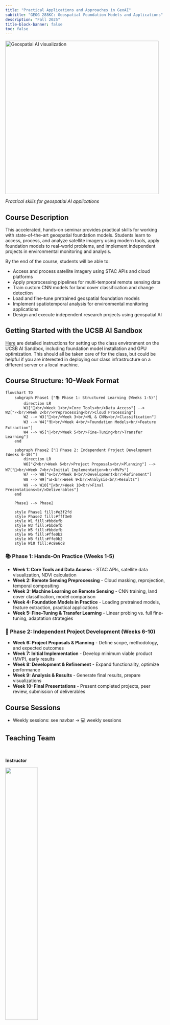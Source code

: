 ```yaml
---
title: "Practical Applications and Approaches in GeoAI"
subtitle: "GEOG 288KC: Geospatial Foundation Models and Applications"
description: "Fall 2025"
title-block-banner: false
toc: false
---
```


![](images/geoai-banner.png){height=5in fig-align="center" alt="Geospatial AI visualization"}


::: {.gray-text .center-text}
*Practical skills for geospatial AI applications*
:::

## Course Description

This accelerated, hands-on seminar provides practical skills for working with state-of-the-art geospatial foundation models. Students learn to access, process, and analyze satellite imagery using modern tools, apply foundation models to real-world problems, and implement independent projects in environmental monitoring and analysis.

By the end of the course, students will be able to:

- Access and process satellite imagery using STAC APIs and cloud platforms
- Apply preprocessing pipelines for multi-temporal remote sensing data
- Train custom CNN models for land cover classification and change detection
- Load and fine-tune pretrained geospatial foundation models
- Implement spatiotemporal analysis for environmental monitoring applications
- Design and execute independent research projects using geospatial AI

## Getting Started with the UCSB AI Sandbox

[Here](../installation/GRIT_SETUP.md) are detailed instructions for setting up the class environment on the UCSB AI Sandbox, including foundation model installation and GPU optimization. This should all be taken care of for the class, but could be helpful if you are interested in deploying our class infrastructure on a different server or a local machine. 

## Course Structure: 10-Week Format

```mermaid
flowchart TD
    subgraph Phase1 ["📚 Phase 1: Structured Learning (Weeks 1-5)"]
        direction LR
        W1["🚀<br/>Week 1<br/>Core Tools<br/>Data Access"] --> W2["⚡<br/>Week 2<br/>Preprocessing<br/>Cloud Processing"]
        W2 --> W3["🤖<br/>Week 3<br/>ML & CNNs<br/>Classification"]
        W3 --> W4["🏗️<br/>Week 4<br/>Foundation Models<br/>Feature Extraction"]
        W4 --> W5["🔧<br/>Week 5<br/>Fine-Tuning<br/>Transfer Learning"]
    end

    subgraph Phase2 ["🎯 Phase 2: Independent Project Development (Weeks 6-10)"]
        direction LR
        W6["📋<br/>Week 6<br/>Project Proposals<br/>Planning"] --> W7["🔬<br/>Week 7<br/>Initial Implementation<br/>MVPs"]
        W7 --> W8["⚙️<br/>Week 8<br/>Development<br/>Refinement"]
        W8 --> W9["📊<br/>Week 9<br/>Analysis<br/>Results"]
        W9 --> W10["🎉<br/>Week 10<br/>Final Presentations<br/>Deliverables"]
    end

    Phase1 --> Phase2

    style Phase1 fill:#e3f2fd
    style Phase2 fill:#fff3e0
    style W1 fill:#bbdefb
    style W3 fill:#bbdefb
    style W5 fill:#bbdefb
    style W6 fill:#ffe0b2
    style W8 fill:#ffe0b2
    style W10 fill:#c8e6c8
```

### 📚 Phase 1: Hands-On Practice (Weeks 1-5)

- **Week 1: Core Tools and Data Access** - STAC APIs, satellite data visualization, NDVI calculation
- **Week 2: Remote Sensing Preprocessing** - Cloud masking, reprojection, temporal compositing
- **Week 3: Machine Learning on Remote Sensing** - CNN training, land cover classification, model comparison
- **Week 4: Foundation Models in Practice** - Loading pretrained models, feature extraction, practical applications
- **Week 5: Fine-Tuning & Transfer Learning** - Linear probing vs. full fine-tuning, adaptation strategies

### 🎯 Phase 2: Independent Project Development (Weeks 6-10)

- **Week 6: Project Proposals & Planning** - Define scope, methodology, and expected outcomes
- **Week 7: Initial Implementation** - Develop minimum viable product (MVP), early results
- **Week 8: Development & Refinement** - Expand functionality, optimize performance
- **Week 9: Analysis & Results** - Generate final results, prepare visualizations
- **Week 10: Final Presentations** - Present completed projects, peer review, submission of deliverables

## Course Sessions

- Weekly sessions: see navbar → 💻 weekly sessions

## Teaching Team

<br>

::: {.grid}
::: {.g-col-12 .g-col-md-4}

::: {.center-text .body-text-l}
**Instructor**
:::

![](images/kelly.png){width=45% fig-align="center"}

::: {.center-text}
[**Kelly Caylor**]{.teal-text}  
**Email:** [caylor@ucsb.edu](mailto::caylor@ucsb.edu)  
**Learn more:** [Bren profile](https://bren.ucsb.edu/people/kelly-caylor)  
:::

:::

::: {.g-col-12 .g-col-md-4}

::: {.center-text .body-text-l}
**TA**
:::

![](images/anna.png){width=45% fig-align="center"}


::: {.center-text}
[**Anna Boser**]{.teal-text}  
**Email:** [anaboser@ucsb.edu](mailto::annaboser@ucsb.edu)   
**Learn more:** [Bren profile](https://bren.ucsb.edu/people/anna-boser)
:::

:::
:::
